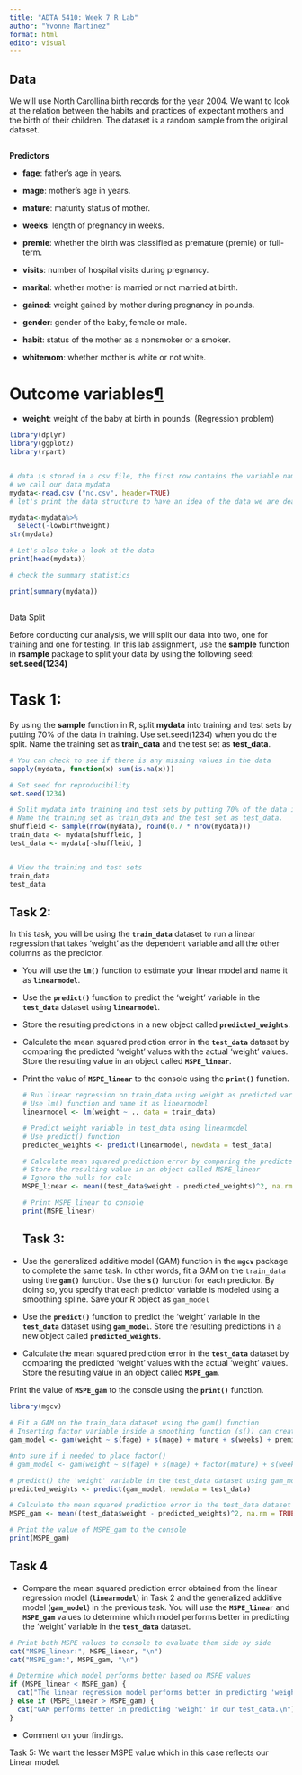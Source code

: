 ```yaml
---
title: "ADTA 5410: Week 7 R Lab"
author: "Yvonne Martinez"
format: html
editor: visual
---
```


## Data

We will use North Carollina birth records for the year 2004. We want to look at the relation between the habits and practices of expectant mothers and the birth of their children. The dataset is a random sample from the original dataset.

## 

**Predictors**

-   **fage**: father's age in years.

-   **mage**: mother's age in years.

-   **mature**: maturity status of mother.

-   **weeks**: length of pregnancy in weeks.

-   **premie**: whether the birth was classified as premature (premie) or full-term.

-   **visits**: number of hospital visits during pregnancy.

-   **marital**: whether mother is married or not married at birth.

-   **gained**: weight gained by mother during pregnancy in pounds.

-   **gender**: gender of the baby, female or male.

-   **habit**: status of the mother as a nonsmoker or a smoker.

-   **whitemom**: whether mother is white or not white.

# **Outcome variables[¶](https://instructorecdsjwfd.labs.coursera.org/notebooks/source/Week5/Week5_Lab.ipynb#Outcome-variables)**

-   **weight**: weight of the baby at birth in pounds. (Regression problem)

```r
library(dplyr)
library(ggplot2)
library(rpart)


# data is stored in a csv file, the first row contains the variable names. 
# we call our data mydata
mydata<-read.csv ("nc.csv", header=TRUE)
# let's print the data structure to have an idea of the data we are dealing with

mydata<-mydata%>%
  select(-lowbirthweight)
str(mydata)

```

```r
# Let's also take a look at the data
print(head(mydata))

# check the summary statistics 

print(summary(mydata))
```

## 

Data Split

Before conducting our analysis, we will split our data into two, one for training and one for testing. In this lab assignment, use the **sample** function in **rsample** package to split your data by using the following seed: **set.seed(1234)**

# **Task 1:**

By using the **sample** function in R, split **mydata** into training and test sets by putting 70% of the data in training. Use set.seed(1234) when you do the split. Name the training set as **train_data** and the test set as **test_data**.

```r
# You can check to see if there is any missing values in the data
sapply(mydata, function(x) sum(is.na(x))) 
```

```r

# Set seed for reproducibility
set.seed(1234)

# Split mydata into training and test sets by putting 70% of the data in training.
# Name the training set as train_data and the test set as test_data.
shuffleid <- sample(nrow(mydata), round(0.7 * nrow(mydata)))
train_data <- mydata[shuffleid, ]
test_data <- mydata[-shuffleid, ]


# View the training and test sets
train_data
test_data
```

## Task 2:

In this task, you will be using the **`train_data`** dataset to run a linear regression that takes 'weight' as the dependent variable and all the other columns as the predictor.

-   You will use the **`lm()`** function to estimate your linear model and name it as **`linearmodel`**.

-   Use the **`predict()`** function to predict the 'weight' variable in the **`test_data`** dataset using **`linearmodel`**.

-   Store the resulting predictions in a new object called **`predicted_weights`**.

-   Calculate the mean squared prediction error in the **`test_data`** dataset by comparing the predicted 'weight' values with the actual 'weight' values. Store the resulting value in an object called **`MSPE_linear`**.

-   Print the value of **`MSPE_linear`** to the console using the **`print()`** function.

    ```r

    # Run linear regression on train_data using weight as predicted variable 
    # Use lm() function and name it as linearmodel
    linearmodel <- lm(weight ~ ., data = train_data)

    # Predict weight variable in test_data using linearmodel
    # Use predict() function 
    predicted_weights <- predict(linearmodel, newdata = test_data)

    # Calculate mean squared prediction error by comparing the predicted 'weight' values with the actual 'weight' values.
    # Store the resulting value in an object called MSPE_linear
    # Ignore the nulls for calc
    MSPE_linear <- mean((test_data$weight - predicted_weights)^2, na.rm = TRUE)

    # Print MSPE_linear to console
    print(MSPE_linear)

    ```

    ## Task 3:

-   Use the generalized additive model (GAM) function in the **`mgcv`** package to complete the same task. In other words, fit a GAM on the `train_data` using the **`gam()`** function. Use the **`s()`** function for each predictor. By doing so, you specify that each predictor variable is modeled using a smoothing spline. Save your R object as `gam_model`

-   Use the **`predict()`** function to predict the 'weight' variable in the **`test_data`** dataset using **`gam_model`**. Store the resulting predictions in a new object called **`predicted_weights`**.

-   Calculate the mean squared prediction error in the **`test_data`** dataset by comparing the predicted 'weight' values with the actual 'weight' values. Store the resulting value in an object called **`MSPE_gam`**.

Print the value of **`MSPE_gam`** to the console using the **`print()`** function.

```r

library(mgcv)
 
# Fit a GAM on the train_data dataset using the gam() function
# Inserting factor variable inside a smoothing function (s()) can create all kinds of problem. so left them out
gam_model <- gam(weight ~ s(fage) + s(mage) + mature + s(weeks) + premie + s(visits) + marital + s(gained) + gender + habit + whitemom, data = train_data)

#nto sure if i needed to place factor() 
# gam_model <- gam(weight ~ s(fage) + s(mage) + factor(mature) + s(weeks) + factor(premie) + s(visits) + factor(marital) + s(gained) + factor(gender) + factor(habit) + factor(whitemom), data = train_data)

# predict() the 'weight' variable in the test_data dataset using gam_model
predicted_weights <- predict(gam_model, newdata = test_data)

# Calculate the mean squared prediction error in the test_data dataset by comparing the predicted 'weight' values with the actual 'weight' values
MSPE_gam <- mean((test_data$weight - predicted_weights)^2, na.rm = TRUE)

# Print the value of MSPE_gam to the console
print(MSPE_gam)
```

## Task 4

-   Compare the mean squared prediction error obtained from the linear regression model (**`linearmodel`**) in Task 2 and the generalized additive model (**`gam_model`**) in the previous task. You will use the **`MSPE_linear`** and **`MSPE_gam`** values to determine which model performs better in predicting the 'weight' variable in the **`test_data`** dataset.

```r
# Print both MSPE values to console to evaluate them side by side
cat("MSPE_linear:", MSPE_linear, "\n")
cat("MSPE_gam:", MSPE_gam, "\n")

# Determine which model performs better based on MSPE values
if (MSPE_linear < MSPE_gam) {
  cat("The linear regression model performs better in predicting 'weight' in our test_data.\n")
} else if (MSPE_linear > MSPE_gam) {
  cat("GAM performs better in predicting 'weight' in our test_data.\n")
}
```

-   Comment on your findings.

Task 5: We want the lesser MSPE value which in this case reflects our Linear model.
